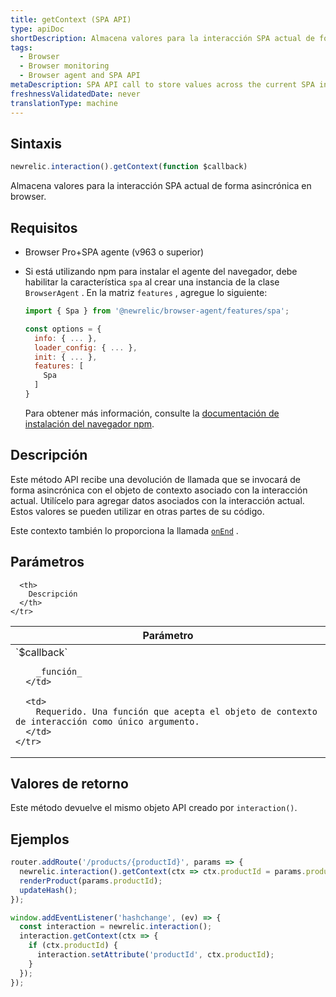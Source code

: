 ```yaml
---
title: getContext (SPA API)
type: apiDoc
shortDescription: Almacena valores para la interacción SPA actual de forma asincrónica en browser.
tags:
  - Browser
  - Browser monitoring
  - Browser agent and SPA API
metaDescription: SPA API call to store values across the current SPA interaction asynchronously in browser monitoring.
freshnessValidatedDate: never
translationType: machine
---
```


## Sintaxis

```js
newrelic.interaction().getContext(function $callback)
```

Almacena valores para la interacción SPA actual de forma asincrónica en browser.

## Requisitos

* Browser Pro+SPA agente (v963 o superior)

* Si está utilizando npm para instalar el agente del navegador, debe habilitar la característica `spa` al crear una instancia de la clase `BrowserAgent` . En la matriz `features` , agregue lo siguiente:

  ```js
  import { Spa } from '@newrelic/browser-agent/features/spa';

  const options = {
    info: { ... },
    loader_config: { ... },
    init: { ... },
    features: [
      Spa
    ]
  }
  ```

  Para obtener más información, consulte la [documentación de instalación del navegador npm](https://www.npmjs.com/package/@newrelic/browser-agent#new-relic-browser-agent).

## Descripción

Este método API recibe una devolución de llamada que se invocará de forma asincrónica con el objeto de contexto asociado con la interacción actual. Utilícelo para agregar datos asociados con la interacción actual. Estos valores se pueden utilizar en otras partes de su código.

Este contexto también lo proporciona la llamada [`onEnd`](/docs/browser/new-relic-browser/browser-agent-spa-api/spa-on-end) .

## Parámetros

<table>
  <thead>
    <tr>
      <th width="25%">
        Parámetro
      </th>

      <th>
        Descripción
      </th>
    </tr>
  </thead>

  <tbody>
    <tr>
      <td>
        `$callback`

        _función_
      </td>

      <td>
        Requerido. Una función que acepta el objeto de contexto de interacción como único argumento.
      </td>
    </tr>
  </tbody>
</table>

## Valores de retorno

Este método devuelve el mismo objeto API creado por `interaction()`.

## Ejemplos

```js
router.addRoute('/products/{productId}', params => {
  newrelic.interaction().getContext(ctx => ctx.productId = params.productId);
  renderProduct(params.productId);
  updateHash();
});

window.addEventListener('hashchange', (ev) => {
  const interaction = newrelic.interaction();
  interaction.getContext(ctx => {
    if (ctx.productId) {
      interaction.setAttribute('productId', ctx.productId);
    }
  });
});
```
